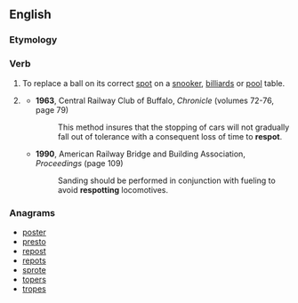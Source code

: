 ==English==

===Etymology===
{{prefix|re|spot|lang=en}}

===Verb===
{{en-verb|respots|respotting|respotted}}

# {{context|sports|billiards|snooker|pool|lang=en}} To replace a ball on its correct [[spot]] on a [[snooker]], [[billiards]] or [[pool]] table.
# {{context|railways|lang=en}} {{rfdef|lang=en}}
#* '''1963''', Central Railway Club of Buffalo, ''Chronicle'' (volumes 72-76, page 79)
#*: This method insures that the stopping of cars will not gradually fall out of tolerance with a consequent loss of time to '''respot'''.
#* '''1990''', American Railway Bridge and Building Association, ''Proceedings'' (page 109)
#*: Sanding should be performed in conjunction with fueling to avoid '''respotting''' locomotives.

===Anagrams===
* [[poster#English|poster]]
* [[presto#English|presto]]
* [[repost#English|repost]]
* [[repots#English|repots]]
* [[sprote#English|sprote]]
* [[topers#English|topers]]
* [[tropes#English|tropes]]